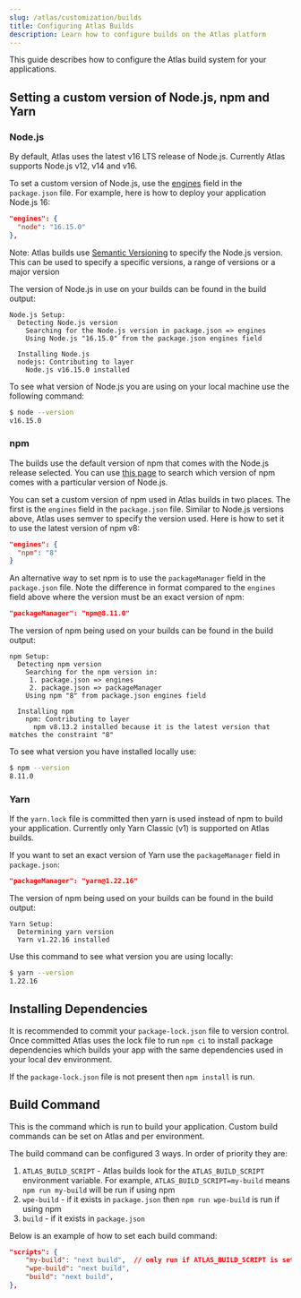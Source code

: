```yaml
---
slug: /atlas/customization/builds
title: Configuring Atlas Builds
description: Learn how to configure builds on the Atlas platform
---
```


This guide describes how to configure the Atlas build system for your applications.

## Setting a custom version of Node.js, npm and Yarn

### Node.js

By default, Atlas uses the latest v16 LTS release of Node.js. Currently Atlas supports Node.js v12, v14 and v16.

To set a custom version of Node.js, use the [engines](https://docs.npmjs.com/cli/v8/configuring-npm/package-json#engines) field in the `package.json` file. For example, here is how to deploy your application Node.js 16:
```json
"engines": {
  "node": "16.15.0"
},
```
Note: Atlas builds use [Semantic Versioning](https://docs.npmjs.com/about-semantic-versioning) to specify the Node.js version. This can be used to specify a specific versions, a range of versions or a major version

The version of Node.js in use on your builds can be found in the build output:
```
Node.js Setup:
  Detecting Node.js version
    Searching for the Node.js version in package.json => engines
    Using Node.js "16.15.0" from the package.json engines field
  
  Installing Node.js
  nodejs: Contributing to layer
    Node.js v16.15.0 installed
```

To see what version of Node.js you are using on your local machine use the following command:
```bash
$ node --version
v16.15.0
```
### npm

The builds use the default version of npm that comes with the Node.js release selected. You can use [this page](https://nodejs.org/en/download/releases/) to search which version of npm comes with a particular version of Node.js. 

You can set a custom version of npm used in Atlas builds in two places. The first is the `engines` field in the `package.json` file. Similar to Node.js versions above, Atlas uses semver to specify the version used. Here is how to set it to use the latest version of npm v8:
```json
"engines": {
  "npm": "8"
}
```

An alternative way to set npm is to use the `packageManager` field in the `package.json` file. Note the difference in format compared to the `engines` field above where the version must be an exact version of npm:
```json
"packageManager": "npm@8.11.0"
```

The version of npm being used on your builds can be found in the build output:
```
npm Setup:
  Detecting npm version
    Searching for the npm version in:
     1. package.json => engines
     2. package.json => packageManager
    Using npm "8" from package.json engines field
  
  Installing npm
    npm: Contributing to layer
      npm v8.13.2 installed because it is the latest version that matches the constraint "8"
```

To see what version you have installed locally use:
```bash
$ npm --version
8.11.0
```
### Yarn
If the `yarn.lock` file is committed then yarn is used instead of npm to build your application. Currently only Yarn Classic (v1) is supported on Atlas builds. 

If you want to set an exact version of Yarn use the `packageManager` field in `package.json`:
```json
"packageManager": "yarn@1.22.16"
```

The version of npm being used on your builds can be found in the build output:
```
Yarn Setup:
  Determining yarn version
  Yarn v1.22.16 installed
```

Use this command to see what version you are using locally:
```bash
$ yarn --version
1.22.16
```
## Installing Dependencies

It is recommended to commit your `package-lock.json` file to version control. Once committed Atlas uses the lock file to run `npm ci` to install package dependencies which builds your app with the same dependencies used in your local dev environment.

If the `package-lock.json` file is not present then `npm install` is run.

## Build Command
This is the command which is run to build your application. Custom build commands can be set on Atlas and per environment.

The build command can be configured 3 ways. In order of priority they are:
1.  `ATLAS_BUILD_SCRIPT` - Atlas builds look for the `ATLAS_BUILD_SCRIPT` environment variable. For example, `ATLAS_BUILD_SCRIPT=my-build` means `npm run my-build` will be run if using npm
2.  `wpe-build` - if it exists in `package.json` then `npm run wpe-build` is run if using npm
3.  `build` - if it exists in `package.json`

Below is an example of how to set each build command:
```json
"scripts": {
    "my-build": "next build",  // only run if ATLAS_BUILD_SCRIPT is set
    "wpe-build": "next build",
    "build": "next build",
},
```
